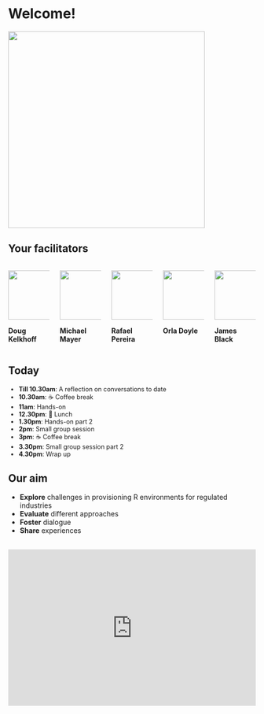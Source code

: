 # Welcome! {.center}

![](https://media.giphy.com/media/3oriO0OEd9QIDdllqo/giphy.gif){fig-align="center" width="400px"}

## Your facilitators


::: columns

::: {.column width="20%"}
![](https://avatars.githubusercontent.com/u/18220321?v=4){fig-round=true width="100px"}

**Doug Kelkhoff**  
:::

::: {.column width="20%"}
![](https://avatars.githubusercontent.com/u/2760096?v=4){fig-round=true width="100px"}

**Michael Mayer**  
:::

::: {.column width="20%"}
![](../images/Rafa.jpeg){fig-round=true width="100px"}

**Rafael Pereira**  
:::

::: {.column width="20%"}
![](https://avatars.githubusercontent.com/u/143631826?v=4){fig-round=true width="100px"}

**Orla Doyle**  
:::

::: {.column width="20%"}
![](https://avatars.githubusercontent.com/u/2760096?v=4){fig-round=true width="100px"}

**James Black**  
:::

:::

## Today

::: {style="font-size: 90%;"}
- **Till 10.30am**: A reflection on conversations to date
- **10.30am**: ☕ Coffee break
- **11am**: Hands-on
- **12.30pm**: 🍲 Lunch
- **1.30pm**: Hands-on part 2 
- **2pm**: Small group session
- **3pm**: ☕ Coffee break
- **3.30pm**: Small group session part 2
- **4.30pm**: Wrap up
:::

## Our aim

::: {.incremental}
- **Explore** challenges in provisioning R environments for regulated industries
- **Evaluate** different approaches
- **Foster** dialogue
- **Share** experiences 
:::

##

<div style='position: relative; padding-bottom: 56.25%; padding-top: 35px; height: 0; overflow: hidden;'><iframe sandbox='allow-scripts allow-same-origin allow-presentation' allowfullscreen='true' allowtransparency='true' frameborder='0' height='315' src='https://www.mentimeter.com/app/presentation/ala69u8nw9124vkw937hhufm1245bspv/embed' style='position: absolute; top: 0; left: 0; width: 100%; height: 100%;' width='420'></iframe></div>
